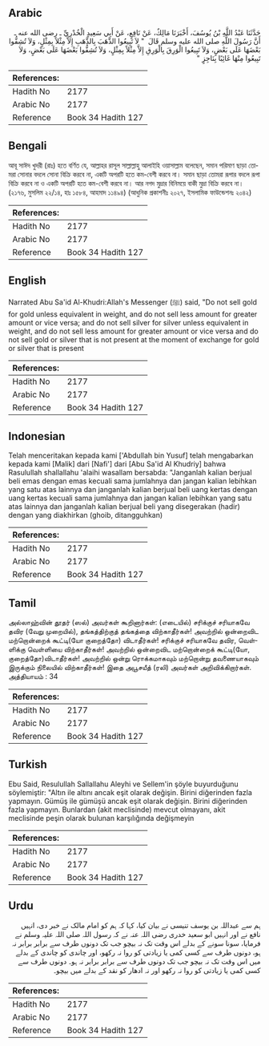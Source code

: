 ## Arabic


<div dir="rtl" lang="ar" style={{fontSize:'larger',backgroundColor:'#f8f9fa',padding:20}}>
حَدَّثَنَا عَبْدُ اللَّهِ بْنُ يُوسُفَ، أَخْبَرَنَا مَالِكٌ، عَنْ نَافِعٍ، عَنْ أَبِي سَعِيدٍ الْخُدْرِيِّ ـ رضى الله عنه ـ أَنَّ رَسُولَ اللَّهِ صلى الله عليه وسلم قَالَ ‏ "‏ لاَ تَبِيعُوا الذَّهَبَ بِالذَّهَبِ إِلاَّ مِثْلاً بِمِثْلٍ، وَلاَ تُشِفُّوا بَعْضَهَا عَلَى بَعْضٍ، وَلاَ تَبِيعُوا الْوَرِقَ بِالْوَرِقِ إِلاَّ مِثْلاً بِمِثْلٍ، وَلاَ تُشِفُّوا بَعْضَهَا عَلَى بَعْضٍ، وَلاَ تَبِيعُوا مِنْهَا غَائِبًا بِنَاجِزٍ ‏"‏
</div>
<div style={{backgroundColor:'#f8f9fa',padding:20, marginBottom: 10}}><table> <thead> <tr> <th>References:</th> <th></th> </tr> </thead> <tbody><tr><td>Hadith No</td><td>2177</td></tr><tr><td>Arabic No</td><td>2177</td></tr><tr><td>Reference</td><td>Book 34 Hadith 127</td></tr></tbody></table></div>

## Bengali


<div dir="ltr" lang="bn" style={{fontSize:'larger',backgroundColor:'#f8f9fa',padding:20}}>
আবূ সাঈদ খুদরী (রাঃ) হতে বর্ণিত যে, আল্লাহর রাসূল সাল্লাল্লাহু আলাইহি ওয়াসাল্লাম বলেছেন, সমান পরিমাণ ছাড়া তোমরা সোনার বদলে সোনা বিক্রি করবে না, একটি অপরটি হতে কম-বেশী করবে না। সমান ছাড়া তোমরা রূপার বদলে রূপা বিক্রি করবে না ও একটি অপরটি হতে কম-বেশী করবে না। আর নগদ মুদ্রার বিনিময়ে বাকী মুদ্রা বিক্রি করবে না। (২১৭৬, মুসলিম ২২/১৪, হাঃ ১৫৮৪, আহমাদ ১১৪৯৪) (আধুনিক প্রকাশনীঃ ২০২৭, ইসলামিক ফাউন্ডেশনঃ ২০৪২)
</div>
<div style={{backgroundColor:'#f8f9fa',padding:20, marginBottom: 10}}><table> <thead> <tr> <th>References:</th> <th></th> </tr> </thead> <tbody><tr><td>Hadith No</td><td>2177</td></tr><tr><td>Arabic No</td><td>2177</td></tr><tr><td>Reference</td><td>Book 34 Hadith 127</td></tr></tbody></table></div>

## English


<div dir="ltr" lang="en" style={{fontSize:'larger',backgroundColor:'#f8f9fa',padding:20}}>
Narrated Abu Sa'id Al-Khudri:Allah's Messenger (ﷺ) said, "Do not sell gold for gold unless equivalent in weight, and do not sell less amount for greater amount or vice versa; and do not sell silver for silver unless equivalent in weight, and do not sell less amount for greater amount or vice versa and do not sell gold or silver that is not present at the moment of exchange for gold or silver that is present
</div>
<div style={{backgroundColor:'#f8f9fa',padding:20, marginBottom: 10}}><table> <thead> <tr> <th>References:</th> <th></th> </tr> </thead> <tbody><tr><td>Hadith No</td><td>2177</td></tr><tr><td>Arabic No</td><td>2177</td></tr><tr><td>Reference</td><td>Book 34 Hadith 127</td></tr></tbody></table></div>

## Indonesian


<div dir="ltr" lang="id" style={{fontSize:'larger',backgroundColor:'#f8f9fa',padding:20}}>
Telah menceritakan kepada kami ['Abdullah bin Yusuf] telah mengabarkan kepada kami [Malik] dari [Nafi'] dari [Abu Sa'id Al Khudriy] bahwa Rasulullah shallallahu 'alaihi wasallam bersabda: "Janganlah kalian berjual beli emas dengan emas kecuali sama jumlahnya dan jangan kalian lebihkan yang satu atas lainnya dan janganlah kalian berjual beli uang kertas dengan uang kertas kecuali sama jumlahnya dan jangan kalian lebihkan yang satu atas lainnya dan janganlah kalian berjual beli yang disegerakan (hadir) dengan yang diakhirkan (ghoib, ditangguhkan)
</div>
<div style={{backgroundColor:'#f8f9fa',padding:20, marginBottom: 10}}><table> <thead> <tr> <th>References:</th> <th></th> </tr> </thead> <tbody><tr><td>Hadith No</td><td>2177</td></tr><tr><td>Arabic No</td><td>2177</td></tr><tr><td>Reference</td><td>Book 34 Hadith 127</td></tr></tbody></table></div>

## Tamil


<div dir="ltr" lang="ta" style={{fontSize:'larger',backgroundColor:'#f8f9fa',padding:20}}>
அல்லாஹ்வின் தூதர் (ஸல்) அவர்கள் கூறினார்கள்: (எடையில்) சரிக்குச் சரியாகவே தவிர (வேறு முறையில்), தங்கத்திற்குத் தங்கத்தை விற்காதீர்கள்! அவற்றில் ஒன்றைவிட மற்றொன்றைக் கூட்டி(யோ குறைத்தோ) விடாதீர்கள்! சரிக்குச் சரியாகவே தவிர, வெள்ளிக்கு வெள்ளியை விற்காதீர்கள்! அவற்றில் ஒன்றைவிட மற்றொன்றைக் கூட்டி(யோ, குறைத்தோ)விடாதீர்கள்! அவற்றில் ஒன்று ரொக்கமாகவும் மற்றொன்று தவணையாகவும் இருக்கும் நிலையில் விற்காதீர்கள்! இதை அபூசயீத் (ரலி) அவர்கள் அறிவிக்கிறார்கள். அத்தியாயம் : 34
</div>
<div style={{backgroundColor:'#f8f9fa',padding:20, marginBottom: 10}}><table> <thead> <tr> <th>References:</th> <th></th> </tr> </thead> <tbody><tr><td>Hadith No</td><td>2177</td></tr><tr><td>Arabic No</td><td>2177</td></tr><tr><td>Reference</td><td>Book 34 Hadith 127</td></tr></tbody></table></div>

## Turkish


<div dir="ltr" lang="tr" style={{fontSize:'larger',backgroundColor:'#f8f9fa',padding:20}}>
Ebu Said, Resulullah Sallallahu Aleyhi ve Sellem'in şöyle buyurduğunu söylemiştir: "Altın ile altını ancak eşit olarak değişin. Birini diğerinden fazla yapmayın. Gümüş ile gümüşü ancak eşit olarak değişin. Birini diğerinden fazla yapmayın. Bunlardan (akit meclisinde) mevcut olmayanı, akit meclisinde peşin olarak bulunan karşılığında değişmeyin
</div>
<div style={{backgroundColor:'#f8f9fa',padding:20, marginBottom: 10}}><table> <thead> <tr> <th>References:</th> <th></th> </tr> </thead> <tbody><tr><td>Hadith No</td><td>2177</td></tr><tr><td>Arabic No</td><td>2177</td></tr><tr><td>Reference</td><td>Book 34 Hadith 127</td></tr></tbody></table></div>

## Urdu


<div dir="rtl" lang="ur" style={{fontSize:'larger',backgroundColor:'#f8f9fa',padding:20}}>
ہم سے عبداللہ بن یوسف تنیسی نے بیان کیا، کہا کہ ہم کو امام مالک نے خبر دی، انہیں نافع نے اور انہیں ابو سعید خدری رضی اللہ عنہ نے کہ رسول اللہ صلی اللہ علیہ وسلم نے فرمایا، سونا سونے کے بدلے اس وقت تک نہ بیچو جب تک دونوں طرف سے برابر برابر نہ ہو، دونوں طرف سے کسی کمی یا زیادتی کو روا نہ رکھو، اور چاندی کو چاندی کے بدلے میں اس وقت تک نہ بیچو جب تک دونوں طرف سے برابر برابر نہ ہو۔ دونوں طرف سے کسی کمی یا زیادتی کو روا نہ رکھو اور نہ ادھار کو نقد کے بدلے میں بیچو۔
</div>
<div style={{backgroundColor:'#f8f9fa',padding:20, marginBottom: 10}}><table> <thead> <tr> <th>References:</th> <th></th> </tr> </thead> <tbody><tr><td>Hadith No</td><td>2177</td></tr><tr><td>Arabic No</td><td>2177</td></tr><tr><td>Reference</td><td>Book 34 Hadith 127</td></tr></tbody></table></div>